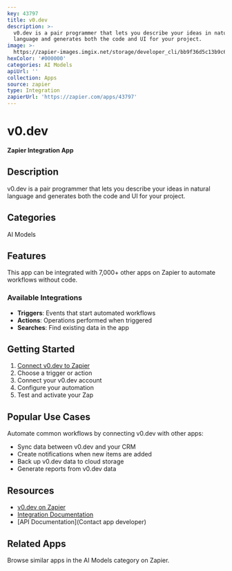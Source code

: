```yaml
---
key: 43797
title: v0.dev
description: >-
  v0.dev is a pair programmer that lets you describe your ideas in natural
  language and generates both the code and UI for your project.
image: >-
  https://zapier-images.imgix.net/storage/developer_cli/bb9f36d5c13b9c61c224278abb7f43ae.png?auto=format%2Ccompress&ixlib=python-3.0.0&q=50
hexColor: '#000000'
categories: AI Models
apiUrl: ''
collection: Apps
source: zapier
type: Integration
zapierUrl: 'https://zapier.com/apps/43797'
---
```

# v0.dev

**Zapier Integration App**

## Description

v0.dev is a pair programmer that lets you describe your ideas in natural language and generates both the code and UI for your project.

## Categories

AI Models

## Features

This app can be integrated with 7,000+ other apps on Zapier to automate workflows without code.

### Available Integrations

- **Triggers**: Events that start automated workflows
- **Actions**: Operations performed when triggered
- **Searches**: Find existing data in the app

## Getting Started

1. [Connect v0.dev to Zapier](https://zapier.com/apps/43797)
2. Choose a trigger or action
3. Connect your v0.dev account
4. Configure your automation
5. Test and activate your Zap

## Popular Use Cases

Automate common workflows by connecting v0.dev with other apps:

- Sync data between v0.dev and your CRM
- Create notifications when new items are added
- Back up v0.dev data to cloud storage
- Generate reports from v0.dev data

## Resources

- [v0.dev on Zapier](https://zapier.com/apps/43797)
- [Integration Documentation](https://zapier.com/apps/43797/integrations)
- [API Documentation](Contact app developer)

## Related Apps

Browse similar apps in the AI Models category on Zapier.

